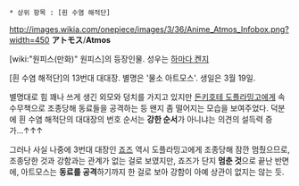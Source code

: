  * 상위 항목 : [흰 수염 해적단]

http://images.wikia.com/onepiece/images/3/36/Anime_Atmos_Infobox.png?width=450
'''アトモス'''/'''Atmos'''

[wiki:"원피스(만화)" 원피스]의 등장인물. 성우는 [[하마다 켄지]]

[흰 수염 해적단]의 13번대 대대장. 별명은 '물소 아트모스'. 생일은 3월 19일.

별명대로 힘 꽤나 쓰게 생긴 외모와 덩치를 가지고 있지만 [[돈키호테 도플라밍고]]에게 속수무책으로 조종당해 동료들을 공격하는 등 왠지 좀 떨어지는 모습을 보여주었다. 덕분에 흰 수염 해적단의 대대장의 번호 순서는 '''강한 순서'''가 아니냐는 의견의 설득력 증가...↑↑↑

그러나 사실 나중에 3번대 대장인 [[죠즈]] 역시 도플라밍고에게 조종당해 잠깐 멈췄으므로, 조종당한 것과 강함과는 관계가 없는 걸로 보였지만, 죠즈가 단지 '''멈춘 것'''으로 끝난 반면에, 아트모스는 '''동료를 공격'''하기까지 한 걸로 보아 강함이 아예 상관이 없지는 않는 듯.

